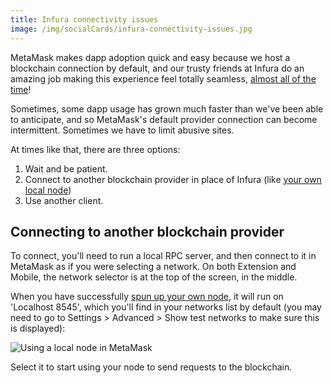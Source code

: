 ```yaml
---
title: Infura connectivity issues
image: /img/socialCards/infura-connectivity-issues.jpg
---
```



<CustomLayout />

MetaMask makes dapp adoption quick and easy because we host a blockchain connection by default, and our trusty friends at Infura do an amazing job making this experience feel totally seamless, [almost all of the time](https://status.infura.io/)!

Sometimes, some dapp usage has grown much faster than we've been able to anticipate, and so MetaMask's default provider connection can become intermittent. Sometimes we have to limit abusive sites.

At times like that, there are three options:

1. Wait and be patient.
2. Connect to another blockchain provider in place of Infura (like [your own local node](/managing-my-wallet/using-metamask/using-a-local-node))
3. Use another client.

## Connecting to another blockchain provider

To connect, you'll need to run a local RPC server, and then connect to it in MetaMask as if you were selecting a network. On both Extension and Mobile, the network selector is at the top of the screen, in the middle.

When you have successfully [spun up your own node](/managing-my-wallet/using-metamask/using-a-local-node), it will run on 'Localhost 8545', which you'll find in your networks list by default (you may need to go to Settings > Advanced > Show test networks to make sure this is displayed):

<div class="center-container">
  <div class="img-small">
    <img
      src={
        require("../../img/networks-and-sidechains/infura-connectivity-issues/Using_a_local_node_in_MetaMask.png")
          .default
      }
      alt="Using a local node in MetaMask"
    />
  </div>
</div>

Select it to start using your node to send requests to the blockchain.
